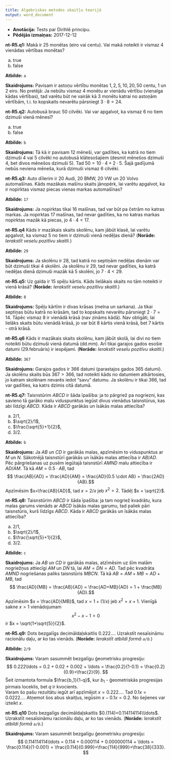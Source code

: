 ```yaml
---
title: Algebriskas metodes skaitļu teorijā
output: word_document
---
```


* **Anotācija:** Tests par Dirihlē principu.
* **Pēdējās izmaiņas:** 2017-12-12


**nt-R5.q1:** <!--questionType=MC--> Makā ir $25$ monētas (eiro vai centu). Vai makā noteikti ir vismaz $4$ 
vienādas vērtības monētas?

a. true
b. false

**Atbilde:** `a`

**Skaidrojums:** Pavisam ir astoņu vērtību monētas $1,2,5,10,20,50$ centu, $1$ un $2$ eiro.
No pretējā: Ja nebūtu vismaz $4$ monētu ar vienādu vērtību (vienalga kādas vērtības), tad
varētu būt ne vairāk kā $3$ monētu katrai no astoņām vērtībām, t.i. to kopskaits nevarētu 
pārsniegt $3 \cdot 8 = 24$. 




**nt-R5.q2:** <!--questionType=MC--> Autobusā brauc $50$ cilvēki. Vai var apgalvot, ka vismaz $6$ 
no tiem dzimuši vienā mēnesī?

a. true
b. false

**Atbilde:** `b`

**Skaidrojums:** Tā kā ir pavisam $12$ mēneši, var gadīties, ka katrā no tiem dzimuši $4$ vai $5$ cilvēki 
no autobusā klātesošajiem (desmit mēnešos dzimuši $4$, bet divos mēnešos dzimuši $5$). 
Tad $50 = 10 \cdot 4 + 2 \cdot 5$. Šajā gadījumā nebūs neviena mēneša, kurā dzimuši vismaz $6$ cilvēki. 


**nt-R5.q3:** <!--questionType=INPUT|length=5--> Auto dīlerim ir $20$ Audi, $20$ BMW, $20$ VW un $20$ Volvo 
automašīnas. Kāds mazākais mašīnu skaits jānopērk, lai varētu apgalvot, ka ir nopirktas vismaz piecas vienas markas automašīnas?

**Atbilde:** `17`

**Skaidrojums:** Ja nopirktas tikai $16$ mašīnas, tad var būt pa četrām no katras markas. 
Ja nopirktas $17$ mašīnas, tad nevar gadīties, ka no katras markas nopirktas mazāk kā piecas, jo 
$4 \cdot 4 < 17$. 


**nt-R5.q4** <!--questionType=INPUT|length=5--> Kāds ir mazākais skaits skolēnu, kam jābūt klasē,
lai varētu apgalvot, ka vismaz 5 no tiem ir dzimuši vienā nedēļas dienā?
(**Norāde:** *Ierakstīt veselu pozitīvu skaitli.*)

**Atbilde:** `29`

**Skaidrojums:** Ja skolēnu ir $28$, tad katrā no septiņām nedēļas dienām var būt dzimuši tikai $4$ skolēni. 
Ja skolēnu ir $29$, tad nevar gadīties, ka katrā nedēļas dienā dzimuši mazāk kā $5$ skolēni, jo 
$7 \cdot 4 < 29$. 


**nt-R5.q5:** <!--questionType=INPUT|length=5--> Uz galda ir $15$ spēļu kārtis. 
Kāds lielākais skaits no tām noteikti ir vienā krāsā?
(**Norāde:** *Ierakstīt veselu pozitīvu skaitli.*)

**Atbilde:** `8`

**Skaidrojums:** Spēļu kārtīm ir divas krāsas (melna un sarkana). Ja tikai septiņas būtu katrā no krāsām, 
tad to kopskaits nevarētu pārsniegt $2 \cdot 7 = 14$. Tāpēc vismaz $8$ ir vienādā krāsā (nav zināms kādā). 
Nav obligāti, lai lielāks skaits būtu vienādā krāsā, jo var būt $8$ kārtis vienā krāsā, bet $7$ kārtis - otrā krāsā.



**nt-R5.q6** <!--questionType=INPUT|length=5--> Kāds ir mazākais skaits skolēnu, kam jābūt skolā,
lai divi no tiem noteikti būtu dzimuši vienā datumā (dd.mm). Arī tikai 
garajos gados esošie datumi (29.februāris) ir iespējami. 
(**Norāde:** *Ierakstīt veselu pozitīvu skaitli.*)

**Atbilde:** `367`

**Skaidrojums:** Garajos gados ir $366$ datumi (parastajos gados $365$ datumi). 
Ja skolēnu skaits būs $367 > 366$, tad noteikti kāds no datumiem atkārtosies, jo 
katram skolēnam nevarēs iedot "savu" datumu. Ja skolēnu ir tikai $366$, tad 
var gadīties, ka katrs dzimis citā datumā. 



**nt-R5.q7:** <!--questionType=MC--> Taisnstūrim $ABCD$ ir šāda īpašība: ja to pārgriež pa nogriezni, 
kas savieno tā garāko malu viduspunktus iegūst divus vienādus taisnstūrus, 
kas abi līdzīgi $ABCD$. Kāda ir $ABCD$ garākās un īsākās malas attiecība?

a. $2/1$,
b. $\sqrt{2}/1$,
c. $\frac{\sqrt{5}+1}{2}$,
d. $3/2$.

**Atbilde:** `b`

**Skaidrojums:** Ja $AB$ un $CD$ ir garākās malas, apzīmēsim to viduspunktus ar $M$ un $N$. 
Sākotnējā taisnstūrī garākās un īsākās malas attiecība ir $AB/AD$. Pēc pārgriešanas
uz pusēm iegūtajā taisnstūrī $AMND$ malu attiecība ir $AD/AM$. Tā kā $AM = 0.5 \cdot AB$, tad
$$ \frac{AB}{AD} = \frac{AD}{AM} = \frac{AD}{0.5 \cdot AB} = \frac{2AD}{AB}.$$
Apzīmēsim $x=\frac{AB}{AD}$, tad $x = 2/x$ jeb $x^2 =2$. Tādēļ $x = \sqrt{2}$. 



**nt-R5.q8:** <!--questionType=MC--> Taisnstūrim $ABCD$ ir šāda īpašība: ja tam nogriež kvadrātu, 
kura malas garums vienāds ar $ABCD$ īsākās malas garumu, tad paliek pāri taisnstūris, kurš līdzīgs $ABCD$. 
Kāda ir $ABCD$ garākās un īsākās malas attiecība?

a. $2/1$,
b. $\sqrt{2}/1$,
c. $\frac{\sqrt{5}+1}{2}$,
d. $3/2$.

**Atbilde:** `c`

**Skaidrojums:** Ja $AB$ un $CD$ ir garākās malas, atzīmēsim uz šīm malām nogriežņus attiecīgi 
$AM$ un $DN$ tā, lai $AM = DN = AD$. Tad pēc kvadrāta $AMND$ nogriešanas paliks taisnstūris
$MBCN$. Tā kā $AB = AM + MB = AD + MB$, tad 
$$ \frac{AD}{MB} = \frac{AB}{AD} = \frac{AD+MB}{AD} = 1 + \frac{MB}{AD}.$$
Apzīmēsim $x = \frac{AD}{MB}$, tad $x = 1+(1/x)$ jeb $x^2 = x + 1$. Vienīgā sakne $x>1$ vienādojumam
$$ x^2 - x - 1 = 0$$ 
ir $x = \sqrt{1+\sqrt{5}}{2}$. 




**nt-R5.q9:** <!--questionType=INPUT|length=20--> Dots bezgalīgs decimāldaļskaitlis $0.222\ldots$. 
Uzrakstīt nesaīsināmu racionālu daļu, ar ko tas vienāds.
(**Norāde:** *Ierakstīt atbildi formā `a/b`.*)

**Atbilde:** `2/9`

**Skaidrojums:** Varam sasummēt bezgalīgu ģeometrisku progresiju: 
$$ 0.222\ldots = 0.2 + 0.02 + 0.002 + \ldots = \frac{0.2}{1-0.1} = \frac{0.2}{0.9}=\frac{2}{9}. $$
Šeit izmantota formula $\frac{b_1}{1-q}$, kur $b_1$ - ģeometriskās progresijas pirmais loceklis, 
bet $q$ ir kvocients.  
Varam šo pašu rezultātu iegūt arī apzīmējot $x = 0.222\ldots$. Tad $0.1x = 0.0222\ldots$. 
Atņemot šos abus skaitļus, iegūsim $x - 0.1x = 0.2$. No šejienes var izteikt $x$. 


**nt-R5.q10** <!--questionType=INPUT|length=20--> Dots bezgalīgs decimāldaļskaitlis 
$0.(114)=0.114114114\\ldots$. Uzrakstīt nesaīsināmu racionālu daļu, ar ko tas vienāds.
(**Norāde:** *Ierakstīt atbildi formā `a/b`.*)

**Skaidrojums:** Varam sasummēt bezgalīgu ģeometrisku progresiju: 
$$ 0.114114114\ldots = 0.114 + 0.000114 + 0.000000114 + \ldots = \frac{0.114}{1-0.001} = \frac{0.114}{0.999}=\frac{114}{999}=\frac{38}{333}. $$



